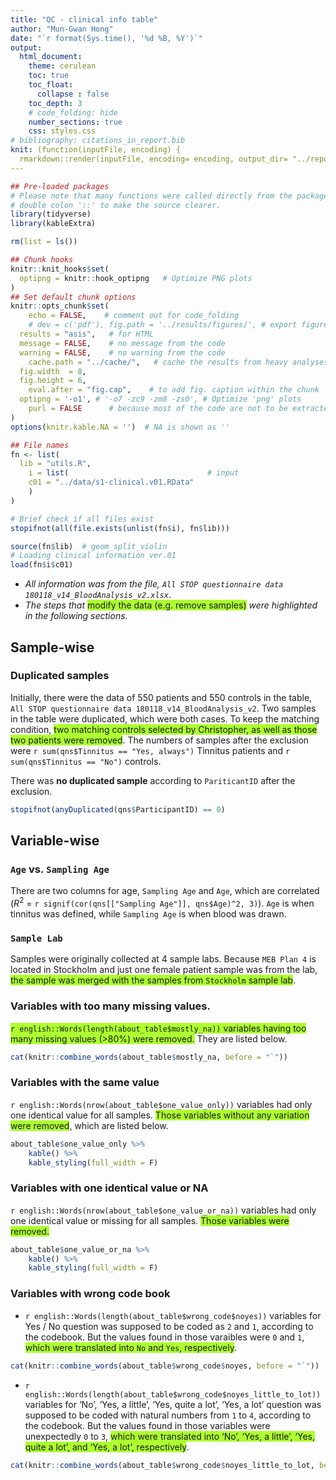 ```yaml
---
title: "QC - clinical info table"
author: "Mun-Gwan Hong"
date: "`r format(Sys.time(), '%d %B, %Y')`"
output:
  html_document:
    theme: cerulean
    toc: true
    toc_float: 
      collapse : false
    toc_depth: 3
    # code_folding: hide
    number_sections: true
    css: styles.css
# bibliography: citations_in_report.bib
knit: (function(inputFile, encoding) {
  rmarkdown::render(inputFile, encoding= encoding, output_dir= "../reports") })
---
```


```r
## Pre-loaded packages
# Please note that many functions were called directly from the package using 
# double colon '::' to make the source clearer. 
library(tidyverse)
library(kableExtra)

rm(list = ls())

## Chunk hooks
knitr::knit_hooks$set(
  optipng = knitr::hook_optipng   # Optimize PNG plots
)
## Set default chunk options
knitr::opts_chunk$set(
	echo = FALSE,    # comment out for code_folding
	# dev = c('pdf'), fig.path = '../results/figures/', # export figures to pdf files
  results = "asis",   # for HTML
  message = FALSE,    # no message from the code
  warning = FALSE,    # no warning from the code
	cache.path = "../cache/",   # cache the results from heavy analyses
  fig.width  = 8,
  fig.height = 6,
	eval.after = "fig.cap",    # to add fig. caption within the chunk
  optipng = '-o1', # '-o7 -zc9 -zm8 -zs0', # Optimize 'png' plots
	purl = FALSE      # because most of the code are not to be extracted
)
options(knitr.kable.NA = '')  # NA is shown as ''
```

```r
## File names
fn <- list(
  lib = "utils.R",
	i = list(                               # input
    c01 = "../data/s1-clinical.v01.RData"	
	)
)

# Brief check if all files exist
stopifnot(all(file.exists(unlist(fn$i), fn$lib)))

source(fn$lib)  # geom_split_violin
# Loading clinical information ver.01
load(fn$i$c01)
```

* *All information was from the file, `All STOP questionnaire data 180118_v14_BloodAnalysis_v2.xlsx`*.
* *The steps that *<span style="background-color:greenyellow">modify the data (e.g. remove samples)</span> *were highlighted in the following sections.*

## Sample-wise

### Duplicated samples

Initially, there were the data of 550 patients and 550 controls in the table, `All STOP questionnaire data 180118_v14_BloodAnalysis_v2`. 
Two samples in the table were duplicated, which were both cases. 
To keep the matching condition, <span style="background-color:greenyellow">two matching controls selected by Christopher, as well as those two patients were removed</span>. 
The numbers of samples after the exclusion were `r sum(qns$Tinnitus == "Yes, always")` Tinnitus patients and `r sum(qns$Tinnitus == "No")` controls. 

There was **no duplicated sample** according to `PariticantID` after the exclusion. 

```r
stopifnot(anyDuplicated(qns$ParticipantID) == 0)
```

## Variable-wise

### `Age` vs. `Sampling Age`

There are two columns for age, `Sampling Age` and `Age`, which are correlated ($R^2$ = `r signif(cor(qns[["Sampling Age"]], qns$Age)^2, 3)`). 
`Age` is when tinnitus was defined, while `Sampling Age` is when blood was drawn. 

### `Sample Lab`

Samples were originally collected at 4 sample labs. 
Because `MEB Plan 4` is located in Stockholm and just one female patient sample was from the lab, <span style="background-color:greenyellow">the sample was merged with the samples from `Stockholm` sample lab</span>. 

### Variables with too many missing values. 

<span style="background-color:greenyellow">`r english::Words(length(about_table$mostly_na))` variables having too many missing values (>80%) were removed.</span>
They are listed below.

```r
cat(knitr::combine_words(about_table$mostly_na, before = "`"))
```

### Variables with the same value

`r english::Words(nrow(about_table$one_value_only))` variables had only one identical value for all samples. 
<span style="background-color:greenyellow">Those variables without any variation were removed</span>, which are listed below.

```r
about_table$one_value_only %>% 
    kable() %>% 
    kable_styling(full_width = F)
```

### Variables with one identical value or NA

`r english::Words(nrow(about_table$one_value_or_na))` variables had only one identical value or missing for all samples.
<span style="background-color:greenyellow">Those variables were removed.</span>

```r
about_table$one_value_or_na %>% 
    kable() %>% 
    kable_styling(full_width = F)
```

###  Variables with wrong code book

* `r english::Words(length(about_table$wrong_code$noyes))` variables for Yes / No question was supposed to be coded as `2` and `1`, according to the codebook. 
But the values found in those varaibles were `0` and `1`, <span style="background-color:greenyellow">which were translated into `No` and `Yes`, respectively</span>.

```r
cat(knitr::combine_words(about_table$wrong_code$noyes, before = "`"))
```

* `r english::Words(length(about_table$wrong_code$noyes_little_to_lot))` variables for 'No', 'Yes, a little', 'Yes, quite a lot', 'Yes, a lot' question was supposed to be coded with natural numbers from `1` to `4`, according to the codebook. 
But the values found in those variables were unexpectedly `0` to `3`, <span style="background-color:greenyellow">which were translated into 'No', 'Yes, a little', 'Yes, quite a lot', and 'Yes, a lot', respectively</span>.

```r
cat(knitr::combine_words(about_table$wrong_code$noyes_little_to_lot, before = "`"))
```


